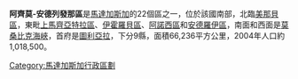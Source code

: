 {{Infobox Settlement
<!--See the Table at Infobox Settlement for all fields and descriptions of usage-->
<!-- Basic info  ---------------->
|official_name          = 阿齊莫-安德列發那區
|other_name             =
|native_name            =  <!-- for cities whose native name is not in English -->Région Atsimo Andrefana
|nickname               = 
|settlement_type        = <!--For Town or Village (Leave blank for the default City)-->
|motto                  =
<!-- images and maps  ----------->
|image_skyline          = 
|imagesize              = 
|image_caption          = 
|image_flag             = 
|flag_size              =
|image_seal             = 
|seal_size              =
|image_shield           = 
|shield_size            =
|image_blank_emblem     =
|blank_emblem_type      =
|blank_emblem_size      =
|image_map              = Madagascar-Atsimo-Andrefana Region.png
|mapsize                = 180px
|map_caption            = 
|image_map1             = 
|mapsize1               = 
|map_caption1           = 
|image_dot_map          =
|dot_mapsize            =
|dot_map_caption        =
|dot_x =  |dot_y =
|pushpin_map            = <!-- the name of a location map as per http://en.wikipedia.org/wiki/Template:Location_map -->
|pushpin_label_position =
|pushpin_map_caption    =
|pushpin_mapsize        =
<!-- Location ------------------>
|subdivision_type       = 國家
|subdivision_name       = {{MAD}}
|subdivision_type1      = 
|subdivision_name1      = 
|subdivision_type2      = 
|subdivision_name2      = 
|subdivision_type3      = 
|subdivision_name3      = 
|subdivision_type4      = 
|subdivision_name4      =
| seat_type = 首府
| seat      = [[圖利亞拉|圖利亞拉]]
<!-- Politics ----------------->
|government_footnotes   =
|government_type        =
|leader_title           =
|leader_name            =
|leader_title1          =  <!-- for places with, say, both a mayor and a city manager -->
|leader_name1           =
|leader_title2          =
|leader_name2           =
|leader_title3          =
|leader_name3           =
|leader_title4          =
|leader_name4           =
|established_title      =  <!-- Settled -->
|established_date       = 
|established_title2     =  <!-- Incorporated (town) -->
|established_date2      = 
|established_title3     =  <!-- Incorporated (city) -->
|established_date3      =
<!-- Area    --------------------->
|area_magnitude         = 
|unit_pref                = <!--Enter: Imperial, if Imperial (metric) is desired-->
|area_footnotes           = 
|area_total_km2           = 66236<!-- ALL fields dealing with a measurements are subject to automatic unit conversion-->
|area_land_km2            = <!--See table @ Template:Infobox Settlement for details on automatic unit conversion-->
|area_water_km2           =
|area_total_sq_mi         =
|area_land_sq_mi          =
|area_water_sq_mi         =
|area_water_percent       =
|area_urban_km2           =
|area_urban_sq_mi         =
|area_metro_km2           =
|area_metro_sq_mi         =
|area_blank1_title        =
|area_blank1_km2          =
|area_blank1_sq_mi        =
<!-- Population   ----------------------->
|population_as_of               =2004
|population_footnotes           =
|population_note                =
|population_total               =1018500
|population_density_km2         =15.4
|population_density_sq_mi       =
|population_blank1_title        =Ethnicities
|population_blank1              =
|population_blank2_title        =Religions
|population_blank2              =
<!-- General information  --------------->
|timezone               = [[東非時間|東非時間]]
|utc_offset             = 3
|timezone_DST           = 
|utc_offset_DST         = 
|latd= |latm= |lats= |latNS=S
|longd=|longm= |longs= |longEW=E
|elevation_footnotes    =  <!--for references: use <ref> </ref> tags-->
|elevation_m            = 
|elevation_ft           =
<!-- Area/postal codes & others -------->
|postal_code_type       =  <!-- enter ZIP code, Postcode, Post code, Postal code... -->
|postal_code            =
|area_code              =
|blank_name             =
|blank_info             =
|blank1_name            =
|blank1_info            =
|website                = 
|footnotes              = 
}}

'''阿齊莫-安德列發那區'''是[[馬達加斯加|馬達加斯加]]的22個區之一，位於該國南部，北臨[[美那貝區|美那貝區]]，東毗[[上馬齊亞特拉區|上馬齊亞特拉區]]、[[伊霍羅貝區|伊霍羅貝區]]、[[阿諾西區|阿諾西區]]和[[安德羅伊區|安德羅伊區]]，南面和西面是[[莫桑比克海峽|莫桑比克海峽]]，首府是[[圖利亞拉|圖利亞拉]]，下分9縣，面積66,236平方公里，2004年人口約1,018,500。

{{阿齊莫-安德列發那區}}
{{馬達加斯加行政區劃}}

[[Category:馬達加斯加行政區劃|Category:馬達加斯加行政區劃]]